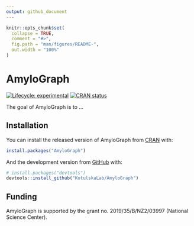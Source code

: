 ```yaml
---
output: github_document
---
```


<!-- README.md is generated from README.Rmd. Please edit that file -->

```r
knitr::opts_chunk$set(
  collapse = TRUE,
  comment = "#>",
  fig.path = "man/figures/README-",
  out.width = "100%"
)
```

# AmyloGraph

<!-- badges: start -->
[![Lifecycle: experimental](https://img.shields.io/badge/lifecycle-experimental-orange.svg)](https://lifecycle.r-lib.org/articles/stages.html#experimental)
[![CRAN status](https://www.r-pkg.org/badges/version/AmyloGraph2)](https://CRAN.R-project.org/package=AmyloGraph2)
<!-- badges: end -->

The goal of AmyloGraph is to ...

## Installation

You can install the released version of AmyloGraph from [CRAN](https://CRAN.R-project.org) with:

``` r
install.packages("AmyloGraph")
```

And the development version from [GitHub](https://github.com/) with:

``` r
# install.packages("devtools")
devtools::install_github("KotulskaLab/AmyloGraph")
```

## Funding

AmyloGraph is supported by the grant no. 2019/35/B/NZ2/03997 (National Science Center).
